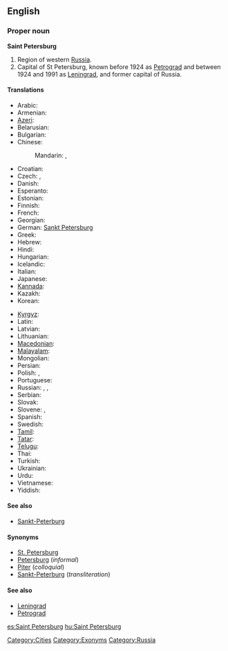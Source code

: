 ==English==
{{wikipedia}}

===Proper noun===
'''Saint Petersburg'''

# Region of western [[Russia]].
# Capital of St Petersburg, known before 1924 as [[Petrograd]] and between 1924 and 1991 as [[Leningrad]], and former capital of Russia.

====Translations====
{{trans-top|city}}
* Arabic: {{t|ar|سانت بطرسبرغ|m|tr=sant buTrusburgh}}
* Armenian: {{t-|hy|Սանկտ Պետերբուրգ|tr=Sankt Peterburg}}
* [[Azeri]]: {{t|az|Sankt-Peterburq|xs=Azeri}}
* Belarusian: {{t|be|Санкт-Пецярбург|m|tr=Sankt-Pecjarbúrh|xs=Belarusian}}
* Bulgarian: {{t|bg|Санкт Петербург|m|tr=Sankt Peterburg}}
* Chinese:
*: Mandarin: {{t-|cmn|聖彼得堡|sc=Hani}},  {{t-|cmn|圣彼得堡|tr=Shèng-Bǐdebǎo|sc=Hani}}
* Croatian: {{t|hr|Sankt Peterburg|m}}
* Czech: {{t|cs|Sankt Petěrburg|m}},  {{t|cs|Petrohrad|m}}
* Danish: {{t|da|Sankt Petersborg}}
* Esperanto: {{t-|eo|Sankt-Peterburgo|xs=Esperanto}}
* Estonian: {{t-|et|Peterburi}}
* Finnish: {{t+|fi|Pietari}}
* French: {{t+|fr|Saint-Pétersbourg}}
* Georgian: {{t|ka|სანქტ-პეტერბურგი|tr=Sank't-Peterburgi|sc=Geor|xs=Georgian}}
* German: [[Sankt Petersburg]]
* Greek: {{t|el|Αγία Πετρούπολη|tr=Agía Petroúpole}}
* Hebrew: {{t|he|סנט פטרסבורג}}
* Hindi: {{t|hi|सेंट पीटर्सबर्ग|tr=seṇṭ pīṭarsbarg|xs=Hindi}}
* Hungarian: {{t+|hu|Szentpétervár}}
* Icelandic: {{t|is|Sankti Pétursborg|f}}
* Italian: {{t+|it|San Pietroburgo|m}}
* Japanese: {{t-|ja|サンクトペテルブルク|tr=Sankuto-Peteruburuku}}
* [[Kannada]]: {{t|kn|ಸೇಂಟ್ ಪೀಟರ್ಸ್‌ಬರ್ಗ್|sc=Knda|xs=Kannada}}
* Kazakh: {{t|kk|Сән-Питербор|sc=Cyrl|xs=Kazakh}}
* Korean: {{t|ko|상트 페테르부르크|tr=Sangteu Petereubureugeu|sc=Hang}}
{{trans-mid}}
* [[Kyrgyz]]: {{t-|ky|Санкт-Петербург|sc=Cyrl|xs=Kyrgyz}}
* Latin: {{t|la|Petropolis}}
* Latvian: {{t|lv|Sanktpēterburga|f|xs=Latvian}}
* Lithuanian: {{t|lt|Sankt Peterburgas|m|xs=Lithuanian}}
* [[Macedonian]]: {{t+|mk|Санкт Петербург|m|tr=Sankt Péterburg}}
* [[Malayalam]]: {{t|ml|സെന്റ് പീറ്റേഴ്സ്ബര്‍ഗ്|sc=Mlym|xs=Malayalam}}
* Mongolian: {{t-|mn|Санкт-Петербург|tr=Sankt-Peterbúrg|sc=Cyrl|xs=Mongolian}}
* Persian: {{t|fa|سن پترزبورگ|xs=Persian}}
* Polish: {{t+|pl|Petersburg|m}}, {{t-|pl|Sankt Petersburg|m}}
* Portuguese: {{t|pt|São Petersburgo|m}}
* Russian: {{t+|ru|Санкт-Петербург|m|tr=Sankt-Peterbúrg}},  {{t+|ru|Петербург|m|tr=Peterbúrg}},  {{qualifier|colloquial}} {{t+|ru|Питер|m|tr=Píter}}
* Serbian: {{t|sr|Санкт Петербург|m|tr=Sankt Peterburg|sc=Cyrl}}
* Slovak: {{t|sk|Sankt Peterburg|m}}
* Slovene: {{t|sl|Sankt Peterburg|m}},  {{t|sl|Sankt Peterburg|m}}
* Spanish: {{t|es|San Petersburgo|m}}
* Swedish: {{t|sv|Sankt Petersburg}}
* [[Tamil]]: {{t|ta|சென் பீட்டர்ஸ்பேர்க்|xs=Tamil}}
* [[Tatar]]: {{t-|tt|Санкт-Петербург|sc=Cyrl|xs=Tatar}}
* [[Telugu]]: {{t|te|సెయింట్ పీటర్స్‌బర్గ్}}
* Thai: {{t|th|เซนต์ปีเตอร์สเบิร์ก|tr=sayn-bpee-dtêr-sà-bèrk}}
* Turkish: {{t-|tr|St. Petersburg}}
* Ukrainian: {{t-|uk|Санкт-Петербург|m|tr=Sankt-Peterbúrh|xs=Ukrainian}}
* Urdu: {{t|ur|سینٹ پیٹرز برگ|xs=Urdu}}
* Vietnamese: {{t-|vi|Sankt-Peterburg|xs=Vietnamese}}
* Yiddish: {{t|yi|פעטערבורג|sc=yi-Hebr|xs=Yiddish}}
{{trans-bottom}}

====See also====
* [[Sankt-Peterburg]]

====Synonyms====
* [[St. Petersburg]]
* [[Petersburg]] (''informal'')
* [[Piter]] (''colloquial'')
* [[Sankt-Peterburg]] (''transliteration'')

====See also====
* [[Leningrad]]
* [[Petrograd]]

[[Category:Cities]]
[[Category:Exonyms]]
[[Category:Russia]]

[[es:Saint Petersburg]]
[[hu:Saint Petersburg]]